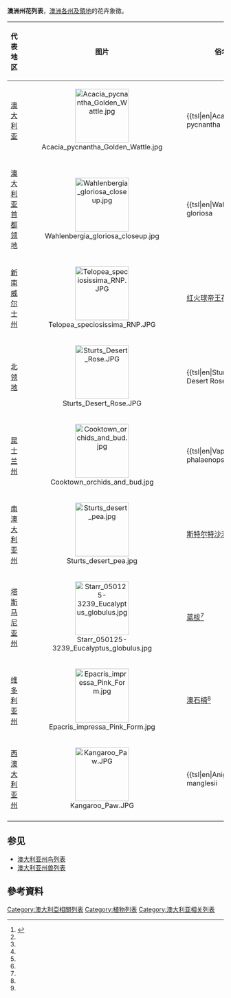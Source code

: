 '''澳洲州花列表'''，[[澳洲|澳洲]][[澳洲行政區劃|各州及領地]]的花卉象徵。

{| class="wikitable"
|- bgcolor="#CCCCCC"
! 代表地区 !! 图片 !! 俗名 !! [[二名法|二名法]]
|-
| [[澳大利亚|澳大利亚]]|| <center>[[File:Acacia_pycnantha_Golden_Wattle.jpg|125px]]</center> || {{tsl|en|Acacia pycnantha||金合欢树}}<ref name=FLoralemb>{{cite web |url=http://www.anbg.gov.au/emblems/ |title=Floral Emblems of Australia |accessdate=2007-10-18 |last= |first= |coauthors= |date= |work= |publisher=Australian National Botanic Gardens |archive-date=2012-03-29 |archive-url=https://www.webcitation.org/66WBlUz72?url=http://www.anbg.gov.au/emblems/ |dead-url=no }}</ref> || ''Acacia pycnantha''
|-
| [[澳大利亚首都领地|澳大利亚首都领地]]|| <center>[[File:Wahlenbergia_gloriosa_closeup.jpg|125px]]</center> || {{tsl|en|Wahlenbergia gloriosa||皇家蓝铃花}}<ref name="FLoralemb"/> || ''Wahlenbergia gloriosa''
|-
| [[新南威尔士州|新南威尔士州]]|| <center>[[File:Telopea_speciosissima_RNP.JPG|125px]]</center> || [[红火球帝王花|红火球帝王花]]<ref name=FLoralemb/> || ''Telopea speciosissima''
|-
| [[北领地|北领地]]|| <center>[[File:Sturts_Desert_Rose.JPG|125px]]</center> || {{tsl|en|Sturt's Desert Rose||斯特尔特沙漠玫瑰}}<ref name=FLoralemb/> || ''Gossypium sturtianum''
|-
| [[昆士兰州|昆士兰州]]|| <center>[[File:Cooktown_orchids_and_bud.jpg|125px]]</center> || {{tsl|en|Vappodes phalaenopsis||库克敦兰花}}<ref name=FLoralemb/> || ''Vappodes phalaenopsis''
|-
| [[南澳大利亚州|南澳大利亚州]]|| <center>[[File:Sturts_desert_pea.jpg|125px]]</center> || [[斯特尔特沙漠豌豆|斯特尔特沙漠豌豆]]<ref name=FLoralemb/> || ''Swainsona formosa]]''
|-
| [[塔斯马尼亚州|塔斯马尼亚州]]|| <center>[[File:Starr_050125-3239_Eucalyptus_globulus.jpg|125px]]</center> || [[蓝桉|蓝桉]]<ref name=FLoralemb/> || ''Eucalyptus globulus''
|-
| [[维多利亚州|维多利亚州]]|| <center>[[File:Epacris_impressa_Pink_Form.jpg|125px]]</center> || [[澳石楠|澳石楠]]<ref name=FLoralemb/> || ''Epacris impressa''
|-
| [[西澳大利亚州|西澳大利亚州]]|| <center>[[File:Kangaroo_Paw.JPG|125px]]</center> ||{{tsl|en|Anigozanthos manglesii||红绿袋鼠爪花}}<ref name=FLoralemb/> || ''Anigozanthos manglesii''
|-
|}

==参见==
* [[澳大利亚州鸟列表|澳大利亚州鸟列表]]
* [[澳大利亚州兽列表|澳大利亚州兽列表]]

== 參考資料 ==
{{Reflist}}

[[Category:澳大利亞相關列表|Category:澳大利亞相關列表]]
[[Category:植物列表|Category:植物列表]]
[[Category:澳大利亚相关列表|Category:澳大利亚相关列表]]